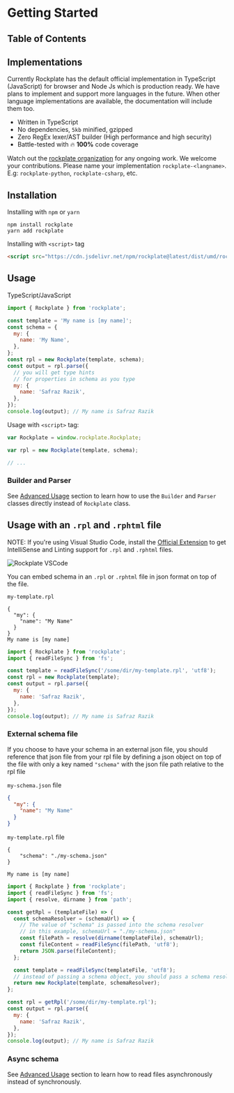 # Getting Started

## Table of Contents

## Implementations

Currently Rockplate has the default official implementation in TypeScript (JavaScript) for browser and Node Js which is production ready. We have plans to implement and support more languages in the future. When other language implementations are available, the documentation will include them too.

- Written in TypeScript
- No dependencies, `5kb` minified, gzipped
- Zero RegEx lexer/AST builder (High performance and high security)
- Battle-tested with 🔥 **100%** code coverage

Watch out the [rockplate organization](https://github.com/rockplate) for any ongoing work. We welcome your contributions. Please name your implementation `rockplate-<langname>`. E.g: `rockplate-python`, `rockplate-csharp`, etc.

## Installation

Installing with `npm` or `yarn`

```
npm install rockplate
yarn add rockplate
```

Installing with `<script>` tag

```html
<script src="https://cdn.jsdelivr.net/npm/rockplate@latest/dist/umd/rockplate.min.js"></script>
```

## Usage

TypeScript/JavaScript

```javascript
import { Rockplate } from 'rockplate';

const template = 'My name is [my name]';
const schema = {
  my: {
    name: 'My Name',
  },
};
const rpl = new Rockplate(template, schema);
const output = rpl.parse({
  // you will get type hints
  // for properties in schema as you type
  my: {
    name: 'Safraz Razik',
  },
});
console.log(output); // My name is Safraz Razik
```

Usage with `<script>` tag:

```javascript
var Rockplate = window.rockplate.Rockplate;

var rpl = new Rockplate(template, schema);

// ...
```

### Builder and Parser

See [Advanced Usage](/advanced-usage#builder-and-parser) section to learn how to use the `Builder` and `Parser` classes directly instead of `Rockplate` class.

## Usage with an `.rpl` and `.rphtml` file

NOTE: If you're using Visual Studio Code, install the [Official Extension](https://marketplace.visualstudio.com/items?itemName=safrazik.rockplate-vscode) to get IntelliSense and Linting support for `.rpl` and `.rphtml` files.

<div style={{ width: '100%', overflowX: 'auto' }}>

![Rockplate VSCode](https://raw.githubusercontent.com/rockplate/rockplate-vscode/master/images/rockplate-demo.gif)

</div>

You can embed schema in an `.rpl` or `.rphtml` file in json format on top of the file.

`my-template.rpl`

```rockplate
{
  "my": {
    "name": "My Name"
  }
}
My name is [my name]
```

```javascript
import { Rockplate } from 'rockplate';
import { readFileSync } from 'fs';

const template = readFileSync('/some/dir/my-template.rpl', 'utf8');
const rpl = new Rockplate(template);
const output = rpl.parse({
  my: {
    name: 'Safraz Razik',
  },
});
console.log(output); // My name is Safraz Razik
```

### External schema file

If you choose to have your schema in an external json file, you should reference that json file from your rpl file by defining a json object on top of the file with only a key named `"schema"` with the json file path relative to the rpl file

`my-schema.json` file

```json
{
  "my": {
    "name": "My Name"
  }
}
```

`my-template.rpl` file

```rockplate
{
    "schema": "./my-schema.json"
}

My name is [my name]
```

```javascript
import { Rockplate } from 'rockplate';
import { readFileSync } from 'fs';
import { resolve, dirname } from 'path';

const getRpl = (templateFile) => {
  const schemaResolver = (schemaUrl) => {
    // The value of "schema" is passed into the schema resolver
    // in this example, schemaUrl = "./my-schema.json"
    const filePath = resolve(dirname(templateFile), schemaUrl);
    const fileContent = readFileSync(filePath, 'utf8');
    return JSON.parse(fileContent);
  };

  const template = readFileSync(templateFile, 'utf8');
  // instead of passing a schema object, you should pass a schema resolver function
  return new Rockplate(template, schemaResolver);
};

const rpl = getRpl('/some/dir/my-template.rpl');
const output = rpl.parse({
  my: {
    name: 'Safraz Razik',
  },
});
console.log(output); // My name is Safraz Razik
```

### Async schema

See [Advanced Usage](/advanced-usage#async-schema) section to learn how to read files asynchronously instead of synchronously.

